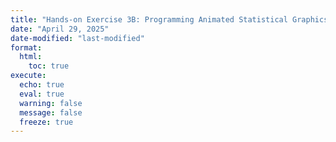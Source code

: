 ```yaml
---
title: "Hands-on Exercise 3B: Programming Animated Statistical Graphics with R"
date: "April 29, 2025"
date-modified: "last-modified"
format:
  html:
    toc: true
execute: 
  echo: true
  eval: true
  warning: false
  message: false
  freeze: true
---
```

